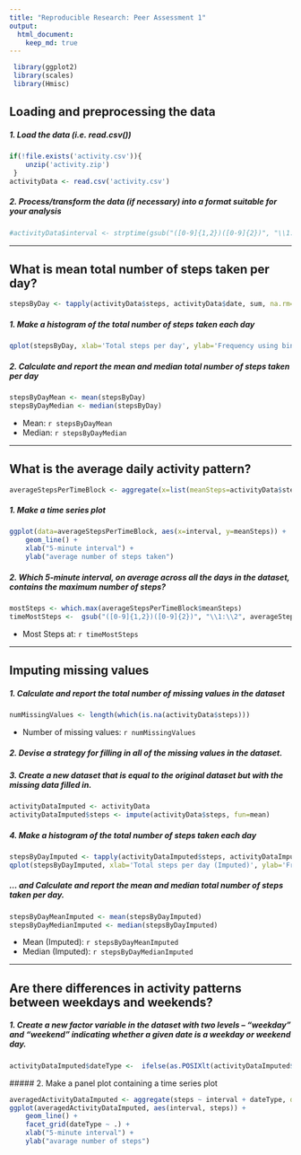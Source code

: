 ```yaml
---
title: "Reproducible Research: Peer Assessment 1"
output: 
  html_document:
    keep_md: true
---
```


```r
 library(ggplot2) 
 library(scales) 
 library(Hmisc) 
```

## Loading and preprocessing the data
##### 1. Load the data (i.e. read.csv()) 
```r
if(!file.exists('activity.csv')){ 
    unzip('activity.zip') 
 } 
activityData <- read.csv('activity.csv') 
``` 
##### 2. Process/transform the data (if necessary) into a format suitable for your analysis 
```r
#activityData$interval <- strptime(gsub("([0-9]{1,2})([0-9]{2})", "\\1:\\2", activityData$interval), format='%H:%M') 
```

-----

## What is mean total number of steps taken per day?
```r
stepsByDay <- tapply(activityData$steps, activityData$date, sum, na.rm=TRUE) 
``` 
##### 1. Make a histogram of the total number of steps taken each day 
```r
qplot(stepsByDay, xlab='Total steps per day', ylab='Frequency using binwith 500', binwidth=500) 
```
 
##### 2. Calculate and report the mean and median total number of steps taken per day 
```r
stepsByDayMean <- mean(stepsByDay) 
stepsByDayMedian <- median(stepsByDay) 
``` 
* Mean: `r stepsByDayMean` 
* Median:  `r stepsByDayMedian`


-----


## What is the average daily activity pattern?

```r
averageStepsPerTimeBlock <- aggregate(x=list(meanSteps=activityData$steps), by=list(interval=activityData$interval), FUN=mean, na.rm=TRUE) 
```

##### 1. Make a time series plot 
```r
ggplot(data=averageStepsPerTimeBlock, aes(x=interval, y=meanSteps)) + 
    geom_line() + 
    xlab("5-minute interval") + 
    ylab("average number of steps taken")  
``` 
 
##### 2. Which 5-minute interval, on average across all the days in the dataset, contains the maximum number of steps? 
```r
mostSteps <- which.max(averageStepsPerTimeBlock$meanSteps) 
timeMostSteps <-  gsub("([0-9]{1,2})([0-9]{2})", "\\1:\\2", averageStepsPerTimeBlock[mostSteps,'interval']) 
``` 
* Most Steps at: `r timeMostSteps`

----


## Imputing missing values

##### 1. Calculate and report the total number of missing values in the dataset  
```r
numMissingValues <- length(which(is.na(activityData$steps))) 
``` 
* Number of missing values: `r numMissingValues`

##### 2. Devise a strategy for filling in all of the missing values in the dataset. 
##### 3. Create a new dataset that is equal to the original dataset but with the missing data filled in. 
```r
activityDataImputed <- activityData 
activityDataImputed$steps <- impute(activityData$steps, fun=mean) 
```


##### 4. Make a histogram of the total number of steps taken each day  
```r
stepsByDayImputed <- tapply(activityDataImputed$steps, activityDataImputed$date, sum) 
qplot(stepsByDayImputed, xlab='Total steps per day (Imputed)', ylab='Frequency using binwith 500', binwidth=500) 
```

##### ... and Calculate and report the mean and median total number of steps taken per day.  
```r
stepsByDayMeanImputed <- mean(stepsByDayImputed) 
stepsByDayMedianImputed <- median(stepsByDayImputed) 
``` 
* Mean (Imputed): `r stepsByDayMeanImputed` 
* Median (Imputed):  `r stepsByDayMedianImputed`


----


## Are there differences in activity patterns between weekdays and weekends? 
##### 1. Create a new factor variable in the dataset with two levels – “weekday” and “weekend” indicating whether a given date is a weekday or weekend day.

 
```r
activityDataImputed$dateType <-  ifelse(as.POSIXlt(activityDataImputed$date)$wday %in% c(0,6), 'weekend', 'weekday') 
```

 ##### 2. Make a panel plot containing a time series plot 
 
 
```r
averagedActivityDataImputed <- aggregate(steps ~ interval + dateType, data=activityDataImputed, mean) 
ggplot(averagedActivityDataImputed, aes(interval, steps)) +  
    geom_line() +  
    facet_grid(dateType ~ .) + 
    xlab("5-minute interval") +  
    ylab("avarage number of steps") 
``` 




